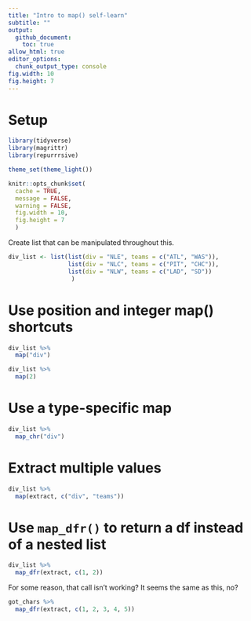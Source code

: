 ```yaml
---
title: "Intro to map() self-learn"
subtitle: ""
output:
  github_document:
    toc: true
allow_html: true
editor_options:
  chunk_output_type: console
fig.width: 10
fig.height: 7
---
```


# Setup

```r

library(tidyverse)
library(magrittr)
library(repurrrsive)

theme_set(theme_light())

knitr::opts_chunk$set(
  cache = TRUE,
  message = FALSE, 
  warning = FALSE, 
  fig.width = 10, 
  fig.height = 7
  )

```

Create list that can be manipulated throughout this.

```r

div_list <- list(list(div = "NLE", teams = c("ATL", "WAS")),
                 list(div = "NLC", teams = c("PIT", "CHC")),
                 list(div = "NLW", teams = c("LAD", "SD"))
                  )

```

# Use position and integer map() shortcuts
```r

div_list %>% 
  map("div")

```

```r

div_list %>% 
  map(2)

```

# Use a type-specific map
```r

div_list %>% 
  map_chr("div")

```

# Extract multiple values
```r

div_list %>% 
  map(extract, c("div", "teams"))

```

# Use `map_dfr()` to return a df instead of a nested list
```r

div_list %>% 
  map_dfr(extract, c(1, 2))

```

For some reason, that call isn't working? It seems the same as this, no?
```r

got_chars %>% 
  map_dfr(extract, c(1, 2, 3, 4, 5))

```








